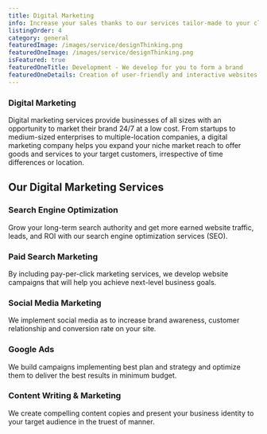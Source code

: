 ```yaml
---
title: Digital Marketing
info: Increase your sales thanks to our services tailor-made to your client’s need.
listingOrder: 4
category: general
featuredImage: /images/service/designThinking.png
featuredOneImage: /images/service/designThinking.png
isFeatured: true
featuredOneTitle: Development - We develop for you to form a brand
featuredOneDetails: Creation of user-friendly and interactive websites & applications, we work behind the scenes to make your website or app look great, perform optimally with seamless performance. Zeiq is the link to the digital culture and the physical world. Building and maintaining websites and applications for your company. Technologies we specialise in - React JS, React Native, GraphQL, Database, GatsbyJS, NextJS.
---
```


### Digital Marketing

Digital marketing services provide businesses of all sizes with an opportunity to market their brand 24/7 at a low cost. From startups to medium-sized enterprises to multiple-location companies, a digital marketing company helps you expand your niche market reach to offer goods and services to your target customers, irrespective of time differences or location.

## Our Digital Marketing Services

### Search Engine Optimization

Grow your long-term search authority and get more earned website traffic, leads, and ROI with our search engine optimization services (SEO).

### Paid Search Marketing

By including pay-per-click marketing services, we develop website campaigns that will help you achieve next-level business goals.

### Social Media Marketing

We implement social media as to increase brand awareness, customer relationship and conversion rate on your site.

### Google Ads

We build campaigns implementing best plan and strategy and optimize them to deliver the best results in minimum budget.

### Content Writing & Marketing

We create compelling content copies and present your business identity to your target audience in the truest of manner.
